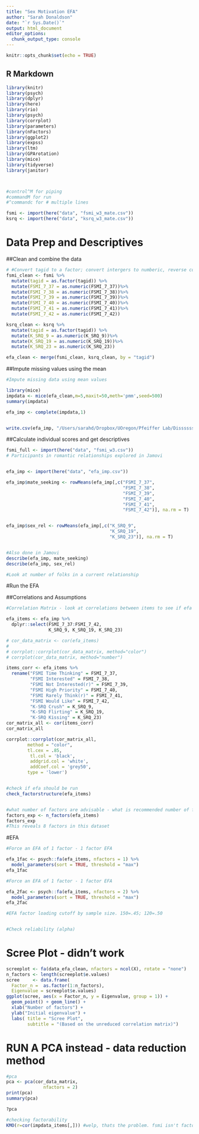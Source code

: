 ```yaml
---
title: "Sex Motivation EFA"
author: "Sarah Donaldson"
date: "`r Sys.Date()`"
output: html_document
editor_options: 
  chunk_output_type: console
---
```


```r
knitr::opts_chunk$set(echo = TRUE)
```

## R Markdown

```r
library(knitr)
library(psych)
library(dplyr)
library(here)
library(rio)
library(psych)
library(corrplot)
library(parameters)
library(nFactors)
library(ggplot2)
library(expss)
library(ltm)
library(GPArotation)
library(mice)
library(tidyverse)
library(janitor)



#control^M for piping
#commandM for run
#^commandc for # multiple lines

```

```r

fsmi <- import(here("data", "fsmi_w3_mate.csv"))
ksrq <- import(here("data", "ksrq_w3_mate.csv"))

```

# Data Prep and Descriptives

##Clean and combine the data
```r

# #Convert tagid to a factor; convert intergers to numberic, reverse code.
fsmi_clean <- fsmi %>%
  mutate(tagid = as.factor(tagid)) %>% 
  mutate(FSMI_7_37 = as.numeric(FSMI_7_37))%>% 
  mutate(FSMI_7_38 = as.numeric(FSMI_7_38))%>% 
  mutate(FSMI_7_39 = as.numeric(FSMI_7_39))%>% 
  mutate(FSMI_7_40 = as.numeric(FSMI_7_40))%>% 
  mutate(FSMI_7_41 = as.numeric(FSMI_7_41))%>% 
  mutate(FSMI_7_42 = as.numeric(FSMI_7_42))

ksrq_clean <- ksrq %>%
  mutate(tagid = as.factor(tagid)) %>% 
  mutate(K_SRQ_9 = as.numeric(K_SRQ_9))%>% 
  mutate(K_SRQ_19 = as.numeric(K_SRQ_19))%>% 
  mutate(K_SRQ_23 = as.numeric(K_SRQ_23))

efa_clean <- merge(fsmi_clean, ksrq_clean, by = "tagid")

```

##Impute missing values using the mean
```r
#Impute missing data using mean values

library(mice)
impdata <- mice(efa_clean,m=5,maxit=50,meth='pmm',seed=500)
summary(impdata)

efa_imp <- complete(impdata,1)


write.csv(efa_imp, "/Users/sarahd/Dropbox/UOregon/Pfeiffer Lab/Dissssssss/dissertation_analyses/data/efa_imp.csv")

```

##Calculate individual scores and get descriptives
```r


fsmi_full <- import(here("data", "fsmi_w3.csv"))
# Participants in romantic relationships explored in Jamovi


efa_imp <- import(here("data", "efa_imp.csv"))

efa_imp$mate_seeking <- rowMeans(efa_imp[,c("FSMI_7_37",
                                            "FSMI_7_38",
                                            "FSMI_7_39",
                                            "FSMI_7_40",
                                            "FSMI_7_41",
                                            "FSMI_7_42")], na.rm = T)


efa_imp$sex_rel <- rowMeans(efa_imp[,c("K_SRQ_9",
                                       "K_SRQ_19",
                                       "K_SRQ_23")], na.rm = T)


#Also done in Jamovi
describe(efa_imp, mate_seeking)
describe(efa_imp, sex_rel)

#Look at number of folks in a current relationship

```

#Run the EFA

##Correlations and Assumptions
```r
#Correlation Matrix - look at correlations between items to see if efa is even worth it / justified

efa_items <- efa_imp %>%
  dplyr::select(FSMI_7_37:FSMI_7_42,
                K_SRQ_9, K_SRQ_19, K_SRQ_23)

# cor_data_matrix <- cor(efa_items)
# 
# corrplot::corrplot(cor_data_matrix, method="color")
# corrplot(cor_data_matrix, method="number")

items_corr <- efa_items %>% 
  rename("FSMI Time Thinking" = FSMI_7_37,
         "FSMI Interested" = FSMI_7_38,
         "FSMI Not Interested(r)" = FSMI_7_39,
         "FSMI High Priority" = FSMI_7_40,
         "FSMI Rarely Think(r)" = FSMI_7_41,
         "FSMI Would Like" = FSMI_7_42,
         "K-SRQ Crush" = K_SRQ_9,
         "K-SRQ Flirting" = K_SRQ_19,
         "K-SRQ Kissing" = K_SRQ_23)
cor_matrix_all <- cor(items_corr)
cor_matrix_all

corrplot::corrplot(cor_matrix_all, 
        method = "color",
        tl.cex = .85,
         tl.col = 'black',
         addgrid.col = 'white',
         addCoef.col = 'grey50',
        type = 'lower')


#check if efa should be run
check_factorstructure(efa_items)


#what number of factors are advisable - what is recommended number of factors
factors_exp <- n_factors(efa_items)
factors_exp
#This reveals 8 factors in this dataset

```

#EFA

```r
#Force an EFA of 1 factor - 1 factor EFA

efa_1fac <- psych::fa(efa_items, nfactors = 1) %>%
  model_parameters(sort = TRUE, threshold = "max")
efa_1fac

#Force an EFA of 1 factor - 1 factor EFA

efa_2fac <- psych::fa(efa_items, nfactors = 2) %>%
  model_parameters(sort = TRUE, threshold = "max")
efa_2fac

#EFA factor loading cutoff by sample size. 150=.45; 120=.50


#Check reliability (alpha)

```

# Scree Plot - didn't work

```r
screeplot <- fa(data_efa_clean, nfactors = ncol(X), rotate = "none")
n_factors <- length(screeplot$e.values)
scree     <- data.frame(
  Factor_n =  as.factor(1:n_factors), 
  Eigenvalue = screeplot$e.values)
ggplot(scree, aes(x = Factor_n, y = Eigenvalue, group = 1)) + 
  geom_point() + geom_line() +
  xlab("Number of factors") +
  ylab("Initial eigenvalue") +
  labs( title = "Scree Plot", 
        subtitle = "(Based on the unreduced correlation matrix)")

```

# RUN A PCA instead - data reduction method
```r

#pca
pca <- pca(cor_data_matrix,
              nfactors = 2)
print(pca)
summary(pca)

?pca

#checking factorability
KMO(r=cor(impdata_items[,])) #welp, thats the problem. fsmi isn't factorable. so... thoughts?



```

